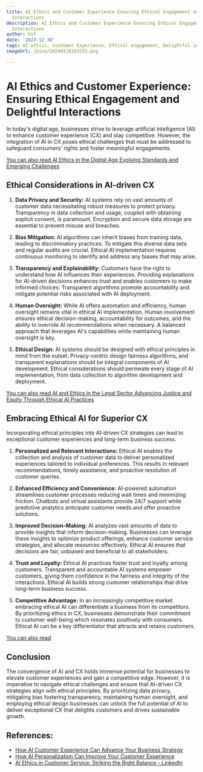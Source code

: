 ```yaml
---
title: AI Ethics and Customer Experience Ensuring Ethical Engagement and Delightful
  Interactions
description: AI Ethics and Customer Experience Ensuring Ethical Engagement and Delightful
  Interactions
author: Usf
date: '2023-12-30'
tags: AI ethics, Customer Experience, Ethical engagement, Delightful interactions
imageUrl: /pixa/20240116183255.png

---
```

# AI Ethics and Customer Experience: Ensuring  Ethical Engagement and Delightful Interactions

In today's  digital age, businesses strive to  leverage artificial intelligence (AI) to enhance customer experience (CX)  and stay competitive. However, the integration of AI in  CX  poses  ethical challenges that must be  addressed  to safeguard consumers' rights and foster meaningful engagements.

[You can also read AI Ethics in the Digital  Age Evolving Standards and Emerging Challenges](AI%20Ethics%20in%20the%20Digital%20Age%20Evolving%20Standards%20and%20Emerging%20Challenges)


##  Ethical Considerations in AI-driven CX

1. **Data Privacy and Security:** AI systems rely on vast amounts of customer data  necessitating robust measures to protect privacy. Transparency in data collection  and  usage, coupled with obtaining explicit consent, is paramount.  Encryption and secure data storage are essential to prevent misuse and breaches.

2.  **Bias Mitigation:**  AI algorithms can inherit biases from training data, leading to discriminatory practices. To mitigate this diverse data sets and regular audits are crucial.  Ethical AI implementation requires continuous  monitoring to identify  and address any biases that may arise.

3. **Transparency and Explainability:** Customers have the  right to understand  how AI influences their experiences. Providing explanations for AI-driven decisions enhances trust and enables customers to make informed choices. Transparent algorithms promote accountability and mitigate potential risks associated with AI deployment.

4. **Human  Oversight:**  While AI offers automation and efficiency, human oversight remains vital in ethical AI implementation. Human involvement ensures ethical decision-making, accountability for outcomes, and the ability to  override AI recommendations when necessary. A balanced approach  that leverages AI's capabilities while maintaining human oversight is  key.

5.  **Ethical Design:** AI systems should  be designed with ethical principles in mind from the outset. Privacy-centric design fairness algorithms, and  transparent explanations should be integral components of AI  development. Ethical considerations should permeate every stage of AI implementation, from  data  collection to algorithm development and  deployment.

[You can also  read AI and Ethics  in the Legal Sector Advancing Justice and Equity Through  Ethical  AI Practices](AI%20and%20Ethics%20in%20the%20Legal%20Sector%20Advancing%20Justice%20and%20Equity%20Through%20Ethical%20AI%20Practices)


## Embracing Ethical AI  for Superior CX

Incorporating ethical principles into AI-driven CX strategies can lead to exceptional customer experiences and long-term business success.

1. **Personalized and  Relevant Interactions:** Ethical AI enables the  collection and analysis of customer data to deliver  personalized experiences tailored to individual preferences. This results in relevant recommendations, timely assistance, and proactive resolution of customer queries.

2. **Enhanced Efficiency and Convenience:** AI-powered automation streamlines customer processes reducing wait times and minimizing friction. Chatbots and virtual assistants provide 24/7 support while predictive analytics anticipate customer needs and offer proactive solutions.

3. **Improved Decision-Making:** AI analyzes vast  amounts of data to provide  insights that inform decision-making. Businesses can leverage these insights to optimize product offerings, enhance customer service strategies, and allocate resources effectively. Ethical AI ensures that decisions are fair, unbiased and beneficial to all stakeholders.

4. **Trust and Loyalty:** Ethical AI practices  foster trust and loyalty among customers. Transparent and accountable  AI systems empower customers, giving them confidence in the fairness and integrity  of the interactions. Ethical AI builds  strong customer relationships that drive long-term business success.

5. **Competitive Advantage:** In  an increasingly competitive market embracing  ethical AI can differentiate a  business from its competitors. By prioritizing ethics in CX, businesses demonstrate their commitment to customer well-being which resonates positively with  consumers. Ethical AI can be a key differentiator that attracts and  retains customers.

[You  can also read  ]()


## Conclusion

The convergence of AI and CX holds immense potential for businesses to  elevate customer experiences and gain a competitive edge. However, it is imperative to navigate ethical challenges and ensure that  AI-driven CX strategies align with ethical principles. By prioritizing data privacy,  mitigating bias fostering transparency, maintaining human oversight, and employing ethical design businesses  can unlock the full potential of  AI to deliver exceptional CX that delights customers and drives sustainable growth.

## References:
- [How AI Customer Experience Can Advance Your Business Strategy](https://inmoment.com/blog/ai-customer-experience/)
- [How AI Personalization Can Improve Your Customer Experience](https://aicontentfy.com/en/blog/how-ai-personalization-can-improve-customer-experience)
- [AI Ethics in Customer Service: Striking the Right Balance - LinkedIn](https://www.linkedin.com/pulse/ai-ethics-customer-service-striking-right-balance-joshua-monaghan)
